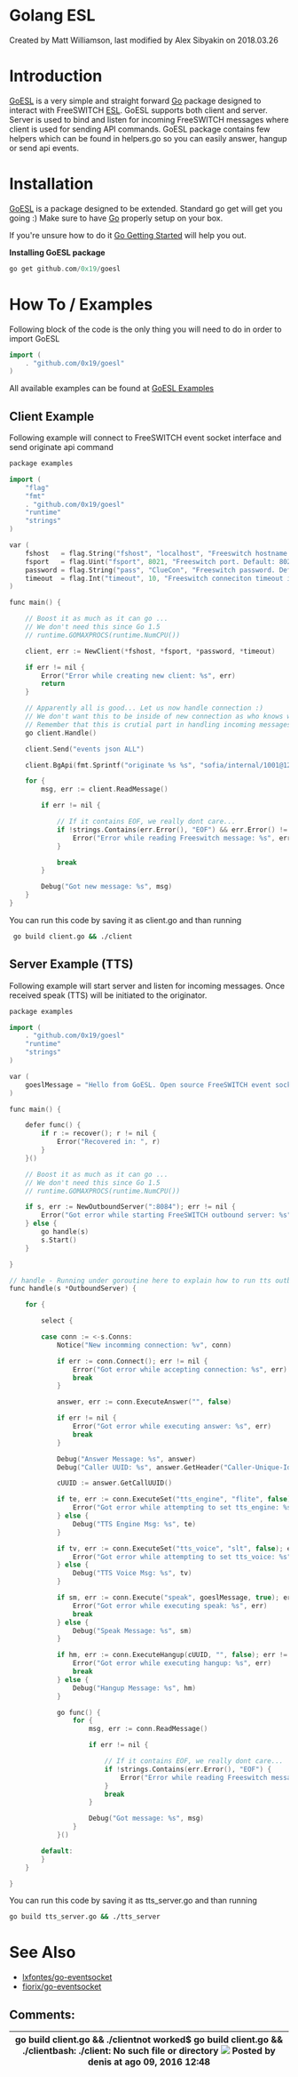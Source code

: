 
# Golang ESL 

 Created by  Matt Williamson, last modified by  Alex Sibyakin on 2018.03.26

# Introduction

[GoESL](https://github.com/0x19/goesl) is a very simple and straight forward [Go](http://golang.org/) package designed to interact with FreeSWITCH [ESL](Event-Socket-Library/index.mdx#-new-). GoESL supports both client and server. Server is used to bind and listen for incoming FreeSWITCH messages where client is used for sending API commands. GoESL package contains few helpers which can be found in helpers.go so you can easily answer, hangup or send api events.

# Installation

[GoESL](https://github.com/0x19/goesl) is a package designed to be extended. Standard go get will get you going :) Make sure to have [Go](http://golang.org/) properly setup on your box.

If you're unsure how to do it [Go Getting Started](http://golang.org/doc/install) will help you out.

**Installing GoESL package**

```cpp
go get github.com/0x19/goesl
```

# How To / Examples

Following block of the code is the only thing you will need to do in order to import GoESL

  
```cpp
import (
    . "github.com/0x19/goesl"
)
```

  
All available examples can be found at [GoESL Examples](https://github.com/0x19/goesl/tree/master/examples)

## Client Example

Following example will connect to FreeSWITCH event socket interface and send originate api command  

```cpp
package examples

import (
    "flag"
    "fmt"
    . "github.com/0x19/goesl"
    "runtime"
    "strings"
)

var (
    fshost   = flag.String("fshost", "localhost", "Freeswitch hostname. Default: localhost")
    fsport   = flag.Uint("fsport", 8021, "Freeswitch port. Default: 8021")
    password = flag.String("pass", "ClueCon", "Freeswitch password. Default: ClueCon")
    timeout  = flag.Int("timeout", 10, "Freeswitch conneciton timeout in seconds. Default: 10")
)

func main() {

    // Boost it as much as it can go ...
	// We don't need this since Go 1.5
    // runtime.GOMAXPROCS(runtime.NumCPU())

    client, err := NewClient(*fshost, *fsport, *password, *timeout)

    if err != nil {
        Error("Error while creating new client: %s", err)
        return
    }

    // Apparently all is good... Let us now handle connection :)
    // We don't want this to be inside of new connection as who knows where it my lead us.
    // Remember that this is crutial part in handling incoming messages. This is a must!
    go client.Handle()

    client.Send("events json ALL")

    client.BgApi(fmt.Sprintf("originate %s %s", "sofia/internal/1001@127.0.0.1", "&socket(192.168.1.2:8084 async full)"))

    for {
        msg, err := client.ReadMessage()

        if err != nil {

            // If it contains EOF, we really dont care...
            if !strings.Contains(err.Error(), "EOF") && err.Error() != "unexpected end of JSON input" {
                Error("Error while reading Freeswitch message: %s", err)
            }

            break
        }

        Debug("Got new message: %s", msg)
    }
}
```

  
You can run this code by saving it as client.go and than running

  
```bash
 go build client.go && ./client
```

  
## Server Example (TTS)

Following example will start server and listen for incoming messages. Once received speak (TTS) will be initiated to the originator.

```cpp
package examples

import (
    . "github.com/0x19/goesl"
    "runtime"
    "strings"
)

var (
    goeslMessage = "Hello from GoESL. Open source FreeSWITCH event socket wrapper written in Go!"
)

func main() {

    defer func() {
        if r := recover(); r != nil {
            Error("Recovered in: ", r)
        }
    }()

    // Boost it as much as it can go ...
    // We don't need this since Go 1.5
    // runtime.GOMAXPROCS(runtime.NumCPU())

    if s, err := NewOutboundServer(":8084"); err != nil {
        Error("Got error while starting FreeSWITCH outbound server: %s", err)
    } else {
        go handle(s)
        s.Start()
    }

}

// handle - Running under goroutine here to explain how to run tts outbound server
func handle(s *OutboundServer) {

    for {

        select {

        case conn := <-s.Conns:
            Notice("New incomming connection: %v", conn)

            if err := conn.Connect(); err != nil {
                Error("Got error while accepting connection: %s", err)
                break
            }

            answer, err := conn.ExecuteAnswer("", false)

            if err != nil {
                Error("Got error while executing answer: %s", err)
                break
            }

            Debug("Answer Message: %s", answer)
            Debug("Caller UUID: %s", answer.GetHeader("Caller-Unique-Id"))

            cUUID := answer.GetCallUUID()

            if te, err := conn.ExecuteSet("tts_engine", "flite", false); err != nil {
                Error("Got error while attempting to set tts_engine: %s", err)
            } else {
                Debug("TTS Engine Msg: %s", te)
            }

            if tv, err := conn.ExecuteSet("tts_voice", "slt", false); err != nil {
                Error("Got error while attempting to set tts_voice: %s", err)
            } else {
                Debug("TTS Voice Msg: %s", tv)
            }

            if sm, err := conn.Execute("speak", goeslMessage, true); err != nil {
                Error("Got error while executing speak: %s", err)
                break
            } else {
                Debug("Speak Message: %s", sm)
            }

            if hm, err := conn.ExecuteHangup(cUUID, "", false); err != nil {
                Error("Got error while executing hangup: %s", err)
                break
            } else {
                Debug("Hangup Message: %s", hm)
            }

            go func() {
                for {
                    msg, err := conn.ReadMessage()

                    if err != nil {

                        // If it contains EOF, we really dont care...
                        if !strings.Contains(err.Error(), "EOF") {
                            Error("Error while reading Freeswitch message: %s", err)
                        }
                        break
                    }

                    Debug("Got message: %s", msg)
                }
            }()

        default:
        }
    }

}
```

  
You can run this code by saving it as tts\_server.go and than running  
  
```bash
go build tts_server.go && ./tts_server
```

# See Also

* [lxfontes/go-eventsocket](https://github.com/lxfontes/go-eventsocket)
* [fiorix/go-eventsocket](https://github.com/fiorix/go-eventsocket)
  
  
## Comments:

| go build client.go && ./clientnot worked$ go build client.go && ./clientbash: ./client: No such file or directory ![](/images/icons/contenttypes/comment_16.png) Posted by denis at ago 09, 2016 12:48 |
| ----------------------------------------------------------------------------------------------------------------------------------------------------------------------------------------------------- |


